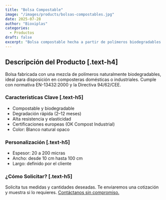```yaml
---
title: "Bolsa Compostable"
image: "/images/products/bolsas-compostables.jpg"
date: 2025-07-28
author: "Bioxiplas"
categories:
  - Productos
draft: false
excerpt: "Bolsa compostable hecha a partir de polímeros biodegradables. Degradación en 2 a 12 meses."
---
```


## Descripción del Producto [.text-h4]

Bolsa fabricada con una mezcla de polímeros naturalmente biodegradables, ideal para disposición en composteras domésticas o industriales. Cumple con normativa EN-13432:2000 y la Directiva 94/62/CEE.

### Características Clave [.text-h5]

- Compostable y biodegradable  
- Degradación rápida (2–12 meses)  
- Alta resistencia y elasticidad  
- Certificaciones europeas (OK Compost Industrial)  
- Color: Blanco natural opaco

### Personalización [.text-h5]

- Espesor: 20 a 200 micras  
- Ancho: desde 10 cm hasta 100 cm  
- Largo: definido por el cliente

### ¿Cómo Solicitar? [.text-h5]

Solicita tus medidas y cantidades deseadas. Te enviaremos una cotización y muestra si lo requieres. <u>Contáctanos sin compromiso.</u>

